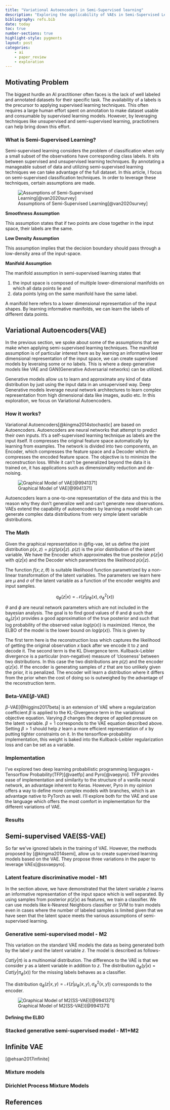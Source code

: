 ```yaml
---
title: "Variational Autoencoders in Semi-Supervised learning"
description: "Exploring the applicability of VAEs in Semi-Supervised Learning"
bibliography: refs.bib
date: today
toc: true
number-sections: true
highlight-style: pygments
layout: post
categories:
    - ai
    - paper_review
    - exploration
---
```

## Motivating Problem

The biggest hurdle an AI practitioner often faces is the lack of well labeled and annotated datasets for their specific task. The availability of a labels is the precursor to applying supervised learning techniques. This often requires a large human effort spent on annotation to make dataset usable and consumable by supervised learning models. However, by leveraging techniques like unsupervised and semi-supervised learning, practiotiners can help bring down this effort.

### What is Semi-Supervised Learning?

Semi-supervised learning considers the problem of classification when only a small subset of the observations have corresponding class labels. It sits between supervised and unsupervised learning techniques. By annotating a manageable subset of data and utilizing semi-supervised learning techniques we can take advantage of the full dataset. In this article, I focus on semi-supervised classification techniques.  In order to leverage these techniques, certain assumptions are made. 

![Assumptions of Semi-Supervised Learning[@van2020survey]](figures/assumptions.png){width=70%,fig-align="center"}

**Smoothness Assumption**

This assumption states that if two points are close together in the input space, their labels are the same.

**Low Density Assumption**

This assumption implies that the decision boundary should pass through a low-density area of the input-space.

**Manifold Assumption**

The manifold assumption in semi-supervised learning states that 

1. the input space is composed of multiple lower-dimensional manifolds on which all data points lie and 
2. data points lying on the same manifold have the same label.

A manifold here refers to a lower dimensional representation of the input shapes. By learning informative manifolds, we can learn the labels of different data points.

## Variational Autoencoders(VAE)

In the previous section, we spoke about some of the assumptions that we make when applying semi-supervised learning techniques. The manifold assumption is of particular interest here as by learning an informative lower dimensional representation of the input space, we can create supervised models by leveraing some or no labels. This is where a deep generative models like VAE and GAN(Generative Adversarial networks) can be utilized. 

Generative models allow us to learn and approximate any kind of data distribution by just using the input data in an unsupervised way. Deep Generative models leverage neural network architectures to learn complex representation from high dimensional data like images, audio etc. In this exploration, we focus on Variational Autoencoders.

### How it works?

Variational Autoencoders[@kingma2014stochastic] are based on Autoencoders. Autoencoders are neural networks that attempt to predict their own inputs. It's a self-supervised learning technique as labels are the input itself. It compresses the original feature space automatically by learning from examples. The network is divided into two components, an Encoder, which compresses the feature space and a Decoder which de-compresses the encoded feature space. The objective is to minimize the reconstruction loss. While it can't be generalized beyond the data it is trained on, it has applications such as dimensionality reduction and de-noising.

![Graphical Model of VAE[@9941371]](figures/vae_pgm.png){#fig-vae}

Autoencoders learn a one-to-one representation of the data and this is the reason why they don't generalize well and can't generate new observations. VAEs extend the capability of autoencoders by learning a model which can generate complex data distributions from very simple latent variable distributions. 

### The Math

Given the graphical representation in @fig-vae, let us define the joint distribution $p(x,z) = p(z)p(x|z)$. $p(z)$ is the prior distribution of the latent variable. We have the Encoder which approximates the true posterior $p(z|x)$ with $q(z|x)$ and the Decoder which parametrizes the likelihood $p(x|z)$. 

\begin{align*}
p(x,z) &= p(z)p(x|z) \\
p(z) &= \mathcal{N}(z|\mathbf{0},I)\\
p_{\theta}(x|z) &= f(x;z,\theta)
\end{align*}


The function $f(x;z,\theta)$ is suitable likelihood function parametrized by a non-linear transformation of the latent variables. The parameters we learn here are $\mu$ and $\sigma$ of the latent variable as a function of the encoder weights and input samples. 

$$q_{\phi}(z|x) = \mathcal{N}(z|\mu_{\phi}(x), \sigma^2_{\phi}(x))$$

$\theta$ and $\phi$ are neural network parameters which are not included in the bayesian analysis. The goal is to find good values of $\theta$ and $\phi$ such that $q_{\phi}(z|x)$ provides a good approximation of the true posterior and such that log probability of the observed value $log(p(x))$ is maximized. Hence, the ELBO of the model is the lower bound on $log(p(x))$. This is given by


\begin{equation} \label{eq1}
ELBO(x) \equiv \int dz\ q(z|x)log\ p(x|z) + \int dz\ q(z|x)log\frac{q(z|x)}{p(z)}
\end{equation}

The first term here is the reconstruction loss which captures the likelihood of getting the original observation $x$ back after we encode it to $z$ and decode it. The second term is the KL Divergence term. Kullback-Leibler divergence is a particular (non-negative) measure of ‘closeness’ between two distributions. In this case the two distributions are $p(z)$ and the encoder $q(z|x)$. If the encoder is generating samples of $z$ that are too unlikely given the prior, it is penalized. The encoder will learn a distribution where it differs from the prior when the cost of doing so is outweighed by the advantage of the reconstruction term.

### Beta-VAE($\beta$-VAE)

$\beta$-VAE[@higgins2017beta] is an extension of VAE where a regularization coefficient $\beta$ is applied to the KL-Divergence term in the variational objective equation. Varying $\beta$ changes the degree of applied pressure on the latent variable. $\beta=1$ corresponds to the VAE equation described above. Setting $\beta>1$ should help $z$ learn a more efficient representation of $x$ by putting tighter constraints on it. In the tensorflow-probability implementation, this weight is baked into the Kullback-Leibler regularization loss and can be set as a variable. 

### Implementation

I've explored two deep learning probabilistic programming languages - Tensorflow Probability(TFP)[@vaetfp] and Pyro[@vaepyro]. TFP  provides ease of implementation and similarity to the structure of a vanilla neural network, an advantage inherent to Keras. However, Pyro in my opinion offers a way to define more complex models with branches, which is an advantage native to PyTorch as well. I'll explore both for the VAE and use the language which offers the most comfort in implementation for the different variations of VAE. 

### Results

## Semi-supervised VAE(SS-VAE)

So far we've ignored labels in the training of VAE. However, the methods proposed by [@kingma2014semi], allow us to create supervised learning models based on the VAE. They propose three variations in the paper to leverage VAEs[@ssvaepyro].

### Latent feature discriminative model - M1

In the section above, we have demonstrated that the latent variable $z$ learns an informative representation of the input space which is well separated. By using samples from posterior $p(z|x)$ as features, we train a classifier. We can use models like k-Nearest Neighbors classifier or SVM to train models even in cases where the number of labeled samples is limited given that we have seen that the latent space meets the various assumptions of semi-supervised learning.

### Generative semi-supervised model - M2

This variation on the standard VAE models the data as being generated both by the label $y$ and the latent variable $z$. The model is described as follows-

\begin{align*}
p(y) &= Cat(y|\pi) \\
p(z) &= \mathcal{N}(z|\mathbf{0},I)\\
p_{\theta}(x|y,z) &= f(x;y,z,\theta)
\end{align*}


$Cat(y|\pi)$ is a multinomial distribution. The difference to the VAE is that we consider $y$ as a latent variable in addition to $z$. The distribution $q_{\phi}(y|x)=Cat(y|\pi_{\phi}(x))$ for the missing labels behaves as a classifier. 

The distribution $q_{\phi}(z|x,y)=\mathcal{N}(z|\mu_{\phi}(x,y), \sigma^2_{\phi}(x,y)$) corresponds to the encoder. 

![Graphical Model of M2(SS-VAE)[@9941371]](figures/ssvae_pgm.png){#fig-ssvae}

#### Defining the ELBO

### Stacked generative semi-supervised model - M1+M2

## Infinite VAE
[@ehsan2017infinite]

### Mixture models
### Dirichlet Process Mixture Models

## References

::: {#refs}
:::


